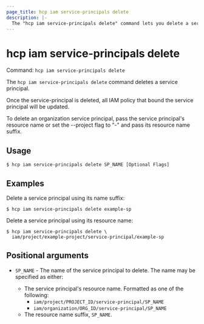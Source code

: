 ```yaml
---
page_title: hcp iam service-principals delete
description: |-
  The "hcp iam service-principals delete" command lets you delete a service principal.
---
```


# hcp iam service-principals delete

Command: `hcp iam service-principals delete` 

The `hcp iam service-principals delete` command deletes a service principal.

Once the service-principal is deleted, all IAM policy that bound the service
principal will be updated.

To delete an organization service principal, pass the service principal's
resource name or set the --project flag to "-" and pass its resource name
suffix.

## Usage

```shell-session
$ hcp iam service-principals delete SP_NAME [Optional Flags]
```

## Examples

Delete a service principal using its name suffix:

```shell-session
$ hcp iam service-principals delete example-sp
```

Delete a service principal using its resource name:

```shell-session
$ hcp iam service-principals delete \
  iam/project/example-project/service-principal/example-sp
```

## Positional arguments

- `SP_NAME` - The name of the service principal to delete. The name may be specified as
	either:
	
	* The service principal's resource name. Formatted as one of the following:
	    * `iam/project/PROJECT_ID/service-principal/SP_NAME`
	    * `iam/organization/ORG_ID/service-principal/SP_NAME`
	* The resource name suffix, `SP_NAME`.

